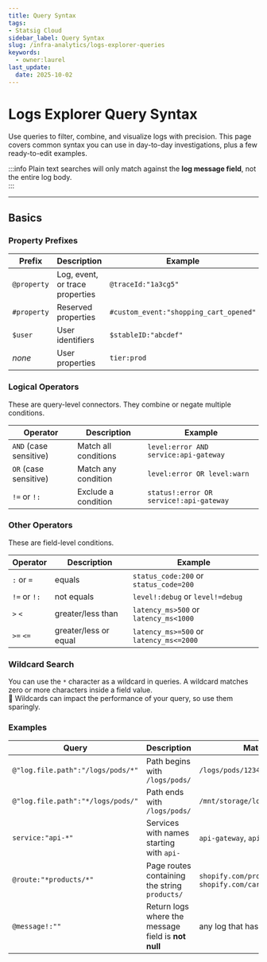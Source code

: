 ```yaml
---
title: Query Syntax
tags:
- Statsig Cloud 
sidebar_label: Query Syntax
slug: /infra-analytics/logs-explorer-queries
keywords:
  - owner:laurel
last_update:
  date: 2025-10-02
---
```


# Logs Explorer Query Syntax

Use queries to filter, combine, and visualize logs with precision. This page covers common syntax you can use in day-to-day investigations, plus a few ready-to-edit examples.

:::info
Plain text searches will only match against the **log message field**, not the entire log body.  
::: 

---

## Basics

### Property Prefixes
| Prefix     | Description             | Example                 |
|------------|-------------------------|-------------------------|
| `@property`| Log, event, or trace properties | `@traceId:"1a3cg5"`         |
| `#property`| Reserved properties       | `#custom_event:"shopping_cart_opened"`     |
| `$user`    | User identifiers        | `$stableID:"abcdef"`   |
| *none*     | User properties         | `tier:prod`             |

### Logical Operators
These are query-level connectors. They combine or negate multiple conditions.

| Operator | Description            | Example                                   |
|----------|------------------------|-------------------------------------------|
| `AND` (case sensitive)  | Match all conditions   | `level:error AND service:api-gateway`     |
| `OR` (case sensitive)     | Match any condition    | `level:error OR level:warn`               |
| `!=` or `!:`   | Exclude a condition    | `status!:error OR service!:api-gateway`     |


### Other Operators
These are field-level conditions.

| Operator     | Description           | Example                  |
|--------------|-----------------------|--------------------------|
| `:` or `=`   | equals                | `status_code:200` or `status_code=200` |
| `!=` or `!:` | not equals            | `level!:debug` or `level!=debug`      |
| `>` `<`      | greater/less than   | `latency_ms>500` or `latency_ms<1000` |
| `>=` `<=`    | greater/less or equal | `latency_ms>=500` or `latency_ms<=2000` |

### Wildcard Search

You can use the `*` character as a wildcard in queries. A wildcard matches zero or more characters inside a field value.  
🐌 Wildcards can impact the performance of your query, so use them sparingly.

### Examples

| Query                                | Description                                        | Matches                                   |
|--------------------------------------|----------------------------------------------------|-------------------------------------------|
| `@"log.file.path":"/logs/pods/*"`    | Path begins with `/logs/pods/`                     | `/logs/pods/1234/stdout.log`              |
| `@"log.file.path":"*/logs/pods/"`    | Path ends with `/logs/pods/`                       | `/mnt/storage/logs/pods/`                 |
| `service:"api-*"`                      | Services with names starting with `api-`           | `api-gateway`, `api-auth`                 |
| `@route:"*products/*"`                  | Page routes containing the string `products/`         | `shopify.com/products/tshirts`, `shopify.com/cart/products/view`  |
| `@message!:""`                        | Return logs where the message field is **not null**| any log that has a `message` field        |
